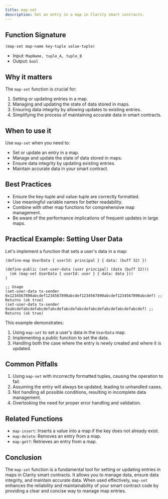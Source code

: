 ```yaml
---
title: map-set
description: Set an entry in a map in Clarity smart contracts.
---
```


## Function Signature

```clarity
(map-set map-name key-tuple value-tuple)
```

- Input: `MapName, tuple_A, tuple_B`
- Output: `bool`

## Why it matters

The `map-set` function is crucial for:

1. Setting or updating entries in a map.
2. Managing and updating the state of data stored in maps.
3. Ensuring data integrity by allowing updates to existing entries.
4. Simplifying the process of maintaining accurate data in smart contracts.

## When to use it

Use `map-set` when you need to:

- Set or update an entry in a map.
- Manage and update the state of data stored in maps.
- Ensure data integrity by updating existing entries.
- Maintain accurate data in your smart contract.

## Best Practices

- Ensure the key-tuple and value-tuple are correctly formatted.
- Use meaningful variable names for better readability.
- Combine with other map functions for comprehensive map management.
- Be aware of the performance implications of frequent updates in large maps.

## Practical Example: Setting User Data

Let's implement a function that sets a user's data in a map:

```clarity
(define-map UserData { userId: principal } { data: (buff 32) })

(define-public (set-user-data (user principal) (data (buff 32)))
  (ok (map-set UserData { userId: user } { data: data }))
)

;; Usage
(set-user-data tx-sender 0x1234567890abcdef1234567890abcdef1234567890abcdef1234567890abcdef) ;; Returns (ok true)
(set-user-data tx-sender 0xabcdefabcdefabcdefabcdefabcdefabcdefabcdefabcdefabcdefabcdef) ;; Returns (ok true)
```

This example demonstrates:
1. Using `map-set` to set a user's data in the `UserData` map.
2. Implementing a public function to set the data.
3. Handling both the case where the entry is newly created and where it is updated.

## Common Pitfalls

1. Using `map-set` with incorrectly formatted tuples, causing the operation to fail.
2. Assuming the entry will always be updated, leading to unhandled cases.
3. Not handling all possible conditions, resulting in incomplete data management.
4. Overlooking the need for proper error handling and validation.

## Related Functions

- `map-insert`: Inserts a value into a map if the key does not already exist.
- `map-delete`: Removes an entry from a map.
- `map-get?`: Retrieves an entry from a map.

## Conclusion

The `map-set` function is a fundamental tool for setting or updating entries in maps in Clarity smart contracts. It allows you to manage data, ensure data integrity, and maintain accurate data. When used effectively, `map-set` enhances the reliability and maintainability of your smart contract code by providing a clear and concise way to manage map entries.
